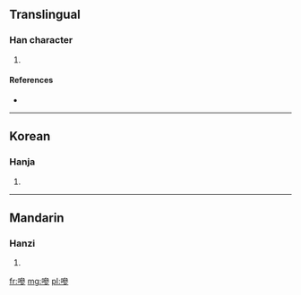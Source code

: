 ==Translingual==

===Han character===
{{Han char|rn=30|rad=口|as=11|sn=14|four=|canj=口戈戈竹 (RIIH)}}

# {{defn|Han|sort=口11}}

====References====
* {{Han ref|kx=0205.030|dkj=04172|dj=0427.220|hdz=10680.030|uh=5607|ud=22023}}

----

==Korean==

===Hanja===
{{ko-hanja|hangeul=삼|rv=sam|mr=sam}}

# {{defn|Korean|sort=口11}}

----

==Mandarin==

===Hanzi===
{{cmn-hanzi|pin=[[sān]] ([[san1]])|wg=san<sup>1</sup>}}

# {{defn|Mandarin|sort=口11}}

[[fr:嘇]]
[[mg:嘇]]
[[pl:嘇]]